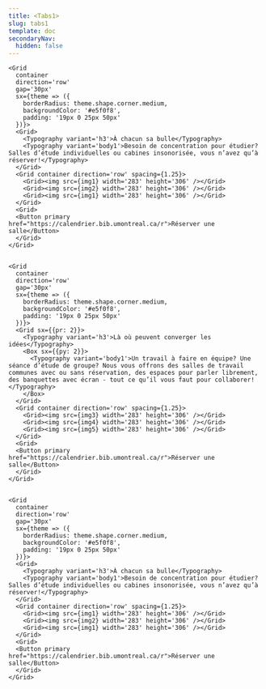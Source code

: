 ```yaml
---
title: <Tabs1>
slug: tabs1
template: doc
secondaryNav:
  hidden: false
---
```



<Section>
  <Tabs1
    tabs={['Espaces pour se concentrer', 'Salles de travail en équipe', 'Salle pour les cycles supérieurs']}
  >

    <Grid
      container
      direction='row'
      gap='30px'
      sx={theme => ({
        borderRadius: theme.shape.corner.medium,
        backgroundColor: '#e5f0f8',
        padding: '19px 0 25px 50px'
      })}>
      <Grid>
        <Typography variant='h3'>À chacun sa bulle</Typography>
        <Typography variant='body1'>Besoin de concentration pour étudier? Salles d’étude individuelles ou cabines insonorisée, vous n’avez qu’à réserver!</Typography>
      </Grid>
      <Grid container direction='row' spacing={1.25}>
        <Grid><img src={img1} width='283' height='306' /></Grid>
        <Grid><img src={img2} width='283' height='306' /></Grid>
        <Grid><img src={img1} width='283' height='306' /></Grid>
      </Grid>
      <Grid>
      <Button primary href="https://calendrier.bib.umontreal.ca/r">Réserver une salle</Button>
      </Grid>
    </Grid>
    

    <Grid
      container
      direction='row'
      gap='30px'
      sx={theme => ({
        borderRadius: theme.shape.corner.medium,
        backgroundColor: '#e5f0f8',
        padding: '19px 0 25px 50px'
      })}>
      <Grid sx={{pr: 2}}>
        <Typography variant='h3'>Là où peuvent converger les idées</Typography>
        <Box sx={{py: 2}}>
          <Typography variant='body1'>Un travail à faire en équipe? Une séance d’étude de groupe? Nous vous offrons des salles de travail communes avec ou sans réservation, des espaces pour parler librement, des banquettes avec écran - tout ce qu’il vous faut pour collaborer!</Typography>
        </Box>
      </Grid>
      <Grid container direction='row' spacing={1.25}>
        <Grid><img src={img3} width='283' height='306' /></Grid>
        <Grid><img src={img4} width='283' height='306' /></Grid>
        <Grid><img src={img5} width='283' height='306' /></Grid>
      </Grid>
      <Grid>
      <Button primary href="https://calendrier.bib.umontreal.ca/r">Réserver une salle</Button>
      </Grid>
    </Grid>
    

    <Grid
      container
      direction='row'
      gap='30px'
      sx={theme => ({
        borderRadius: theme.shape.corner.medium,
        backgroundColor: '#e5f0f8',
        padding: '19px 0 25px 50px'
      })}>
      <Grid>
        <Typography variant='h3'>À chacun sa bulle</Typography>
        <Typography variant='body1'>Besoin de concentration pour étudier? Salles d’étude individuelles ou cabines insonorisée, vous n’avez qu’à réserver!</Typography>
      </Grid>
      <Grid container direction='row' spacing={1.25}>
        <Grid><img src={img1} width='283' height='306' /></Grid>
        <Grid><img src={img2} width='283' height='306' /></Grid>
        <Grid><img src={img1} width='283' height='306' /></Grid>
      </Grid>
      <Grid>
      <Button primary href="https://calendrier.bib.umontreal.ca/r">Réserver une salle</Button>
      </Grid>
    </Grid>
  </Tabs1>

  </Section>